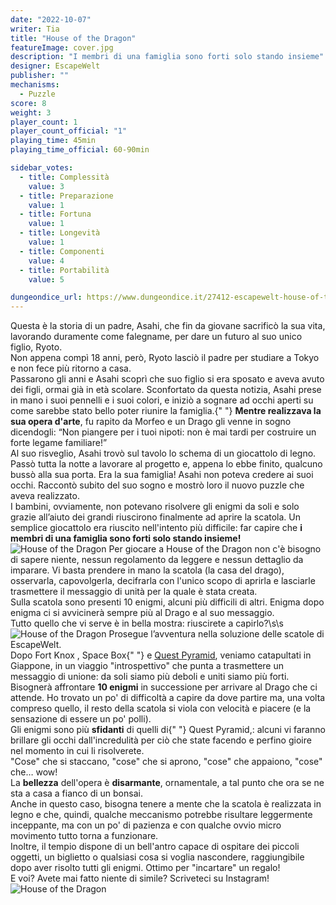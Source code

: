 ```yaml
---
date: "2022-10-07"
writer: Tia
title: "House of the Dragon"
featureImage: cover.jpg
description: "I membri di una famiglia sono forti solo stando insieme"
designer: EscapeWelt
publisher: ""
mechanisms:
  - Puzzle
score: 8
weight: 3
player_count: 1
player_count_official: "1"
playing_time: 45min
playing_time_official: 60-90min

sidebar_votes:
  - title: Complessità
    value: 3
  - title: Preparazione
    value: 1
  - title: Fortuna
    value: 1
  - title: Longevità
    value: 1
  - title: Componenti
    value: 4
  - title: Portabilità
    value: 5

dungeondice_url: https://www.dungeondice.it/27412-escapewelt-house-of-the-dragon.html
---
```


<Setting>
  Questa è la storia di un padre, Asahi, che fin da giovane sacrificò la sua
  vita, lavorando duramente come falegname, per dare un futuro al suo unico
  figlio, Ryoto. <br />
  Non appena compì 18 anni, però, Ryoto lasciò il padre per studiare a Tokyo e non
  fece più ritorno a casa. <br />
  Passarono gli anni e Asahi scoprì che suo figlio si era sposato e aveva avuto
  dei figli, ormai già in età scolare. Sconfortato da questa notizia, Asahi
  prese in mano i suoi pennelli e i suoi colori, e iniziò a sognare ad occhi
  aperti su come sarebbe stato bello poter riunire la famiglia.{" "}
  <strong>Mentre realizzava la sua opera d'arte</strong>, fu rapito da Morfeo e
  un Drago gli venne in sogno dicendogli: “Non piangere per i tuoi nipoti: non è
  mai tardi per costruire un forte legame familiare!”
  <br />
  Al suo risveglio, Asahi trovò sul tavolo lo schema di un giocattolo di legno.
  Passò tutta la notte a lavorare al progetto e, appena lo ebbe finito, qualcuno
  bussò alla sua porta. Era la sua famiglia! Asahi non poteva credere ai suoi
  occhi. Raccontò subito del suo sogno e mostrò loro il nuovo puzzle che aveva
  realizzato.
  <br />I bambini, ovviamente, non potevano risolvere gli enigmi da soli e solo grazie
  all’aiuto dei grandi riuscirono finalmente ad aprire la scatola. Un semplice giocattolo
  era riuscito nell'intento più difficile: far capire che <strong>
    i membri di una famiglia sono forti solo stando insieme!
  </strong>
  <br />
</Setting>

<img src="./game1.jpg" alt="House of the Dragon" />

<Rules>
  Per giocare a House of the Dragon non c'è bisogno di sapere niente, nessun
  regolamento da leggere e nessun dettaglio da imparare. Vi basta prendere in
  mano la scatola (la casa del drago), osservarla, capovolgerla, decifrarla con
  l'unico scopo di aprirla e lasciarle trasmettere il messaggio di unità per la
  quale è stata creata. <br />
  Sulla scatola sono presenti 10 enigmi, alcuni più difficili di altri. Enigma dopo
  enigma ci si avvicinerà sempre più al Drago e al suo messaggio. <br />
  Tutto quello che vi serve è in bella mostra: riuscirete a capirlo?\s\s
  <br />
</Rules>

<img src="./game2.jpg" alt="House of the Dragon" />

<Feedback>
  Prosegue l’avventura nella soluzione delle scatole di EscapeWelt.
  <br />
  Dopo <Link to="https://dudexpress.it/reviews/fort-knox">
    Fort Knox
  </Link> , <Link to="https://dudexpress.it/reviews/space-box">Space Box</Link>{" "}
  e <a href="https://dudexpress.it/reviews/quest-pyramid/">Quest Pyramid</a>,
  veniamo catapultati in Giappone, in un viaggio "introspettivo" che punta a
  trasmettere un messaggio di unione: da soli siamo più deboli e uniti siamo più
  forti. <br />
  Bisognerà affrontare <strong>10 enigmi</strong> in successione per arrivare al
  Drago che ci attende. Ho trovato un po' di difficoltà a capire da dove partire
  ma, una volta compreso quello, il resto della scatola si viola con velocità e piacere
  (e la sensazione di essere un po' polli). <br />
  Gli enigmi sono più <strong>sfidanti</strong> di quelli di{" "}
  <Link to="https://dudexpress.it/reviews/quest-pyramid/">Quest Pyramid</Link>,:
  alcuni vi faranno brillare gli occhi dall'incredulità per ciò che state
  facendo e perfino gioire nel momento in cui li risolverete.
  <br />
  "Cose" che si staccano, "cose" che si aprono, "cose" che appaiono, "cose" che…
  wow!
  <br />
  La <strong>bellezza</strong> dell'opera è <strong>disarmante</strong>,
  ornamentale, a tal punto che ora se ne sta a casa a fianco di un bonsai.
  <br />
  Anche in questo caso, bisogna tenere a mente che la scatola è realizzata in
  legno e che, quindi, qualche meccanismo potrebbe risultare leggermente
  inceppante, ma con un po' di pazienza e con qualche ovvio micro movimento
  tutto torna a funzionare.
  <br />
  Inoltre, il tempio dispone di un bell'antro capace di ospitare dei piccoli
  oggetti, un biglietto o qualsiasi cosa si voglia nascondere, raggiungibile
  dopo aver risolto tutti gli enigmi. Ottimo per "incartare" un regalo!
  <br />
  E voi? Avete mai fatto niente di simile? Scriveteci su Instagram!
  <br />
</Feedback>

<img src="./game3.jpg" alt="House of the Dragon" />

<RandomLink
  title="House of the Dragon"
  link="https://it.escapewelt.com/shop/house-of-dragon?list=category"
  discount="dudexpress10"
/>
